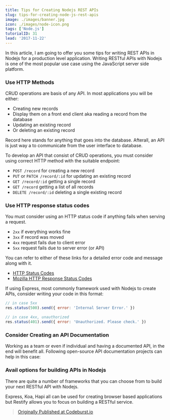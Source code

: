 ```yaml
---
title: Tips for Creating Nodejs REST APIs
slug: tips-for-creating-node-js-rest-apis
image: ./images/banner.jpg
icon: ./images/node-icon.png
tags: ['Node.js']
tutorialID: 31
lead: '2017-11-22'
---
```


In this article, I am going to offer you some tips for writing REST APIs in Nodejs for a production level application. Writing RESTful APIs with Nodejs is one of the most popular use case using the JavaScript server side platform.

### Use HTTP Methods

CRUD operations are basis of any API. In most applications you will be either:

- Creating new records
- Display them on a front end client aka reading a record from the database
- Updating an existing record
- Or deleting an existing record

Record here stands for anything that goes into the database. Afterall, an API is just way a to communicate from the user interface to database.

To develop an API that consist of CRUD operations, you must consider using correct HTTP method with the suitable endpoint:

- `POST /record` for creating a new record
- `PUT` or `PATCH /record/:id` for updating an existing record
- `GET /record/:id` getting a single record
- `GET /record` getting a list of all records
- `DELETE /record/:id` deleting a single existing record

### Use HTTP response status codes

You must consider using an HTTP status code if anything fails when serving a request.

- `2xx` if everything works fine
- `3xx` if record was moved
- `4xx` request fails due to client error
- `5xx` request fails due to server error (or API)

You can refer to either of these links for a detailed error code and message along with it.

- [HTTP Status Codes](http://www.restapitutorial.com/httpstatuscodes.html)
- [Mozilla HTTP Response Status Codes](https://developer.mozilla.org/en-US/docs/Web/HTTP/Status)

If using Express, most commonly framework used with Nodejs to create APIs, consider writing your code in this format:

```js
// in case 5xx
res.status(500).send({ error: 'Internal Server Error.' })

// in case 4xx, unauthorized
res.status(401).send({ error: 'Unauthorized. Please check.' })
```

### Consider Creating an API Documentation

Working as a team or even if individual and having a documented API, in the end will benefit all. Following open-source API documentation projects can help in this case:

### Avail options for building APIs in Nodejs

There are quite a number of frameworks that you can choose from to build your next RESTful API with Nodejs.

Express, Koa, Hapi all can be used for creating browser based applications but Restify allows you to focus on building a RESTful service.

> [Originally Published at Codeburst.io](https://codeburst.io/tips-for-creating-node-js-rest-apis-dfa0b2adb39c)
